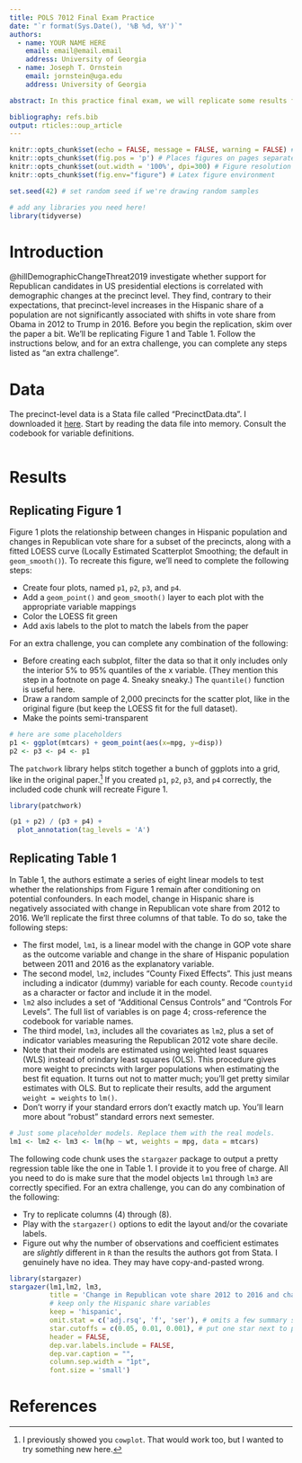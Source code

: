 ```yaml
---
title: POLS 7012 Final Exam Practice
date: "`r format(Sys.Date(), '%B %d, %Y')`"
authors:
  - name: YOUR NAME HERE
    email: email@email.email
    address: University of Georgia
  - name: Joseph T. Ornstein
    email: jornstein@uga.edu
    address: University of Georgia

abstract: In this practice final exam, we will replicate some results from "Local demographic changes and US presidential voting, 2012 to 2016" [@hillDemographicChangeThreat2019]. You can find the paper in the `papers/` folder, and the data you'll need in (you guessed it) the `data/` folder. Write you code in the chunks provided, then knit the document to a PDF.

bibliography: refs.bib
output: rticles::oup_article
---
```


```r
knitr::opts_chunk$set(echo = FALSE, message = FALSE, warning = FALSE) # hide code, messages, and warnings
knitr::opts_chunk$set(fig.pos = 'p') # Places figures on pages separate from text
knitr::opts_chunk$set(out.width = '100%', dpi=300) # Figure resolution and size
knitr::opts_chunk$set(fig.env="figure") # Latex figure environment

set.seed(42) # set random seed if we're drawing random samples

# add any libraries you need here!
library(tidyverse)

```

# Introduction

@hillDemographicChangeThreat2019 investigate whether support for Republican candidates in US presidential elections is correlated with demographic changes at the precinct level. They find, contrary to their expectations, that precinct-level increases in the Hispanic share of a population are not significantly associated with shifts in vote share from Obama in 2012 to Trump in 2016. Before you begin the replication, skim over the paper a bit. We'll be replicating Figure 1 and Table 1. Follow the instructions below, and for an extra challenge, you can complete any steps listed as "an extra challenge".

# Data

The precinct-level data is a Stata file called "PrecinctData.dta". I downloaded it [here](https://dataverse.harvard.edu/dataset.xhtml?persistentId=doi:10.7910/DVN/J5GCZQ). Start by reading the data file into memory. Consult the codebook for variable definitions.

```r

```

# Results

## Replicating Figure 1

Figure 1 plots the relationship between changes in Hispanic population and changes in Republican vote share for a subset of the precincts, along with a fitted LOESS curve (Locally Estimated Scatterplot Smoothing; the default in `geom_smooth()`). To recreate this figure, we'll need to complete the following steps:

- Create four plots, named `p1`, `p2`, `p3`, and `p4`.
- Add a `geom_point()` and `geom_smooth()` layer to each plot with the appropriate variable mappings
- Color the LOESS fit green
- Add axis labels to the plot to match the labels from the paper

\noindent For an extra challenge, you can complete any combination of the following:

- Before creating each subplot, filter the data so that it only includes only the interior 5% to 95% quantiles of the x variable. (They mention this step in a footnote on page 4. Sneaky sneaky.) The `quantile()` function is useful here.
- Draw a random sample of 2,000 precincts for the scatter plot, like in the original figure (but keep the LOESS fit for the full dataset).
- Make the points semi-transparent

```r
# here are some placeholders
p1 <- ggplot(mtcars) + geom_point(aes(x=mpg, y=disp))
p2 <- p3 <- p4 <- p1
```

The `patchwork` library helps stitch together a bunch of ggplots into a grid, like in the original paper.^[I previously showed you `cowplot`. That would work too, but I wanted to try something new here.] If you created `p1`, `p2`, `p3`, and `p4` correctly, the included code chunk will recreate Figure 1.

```r

library(patchwork)

(p1 + p2) / (p3 + p4) + 
  plot_annotation(tag_levels = 'A')

```

## Replicating Table 1

In Table 1, the authors estimate a series of eight linear models to test whether the relationships from Figure 1 remain after conditioning on potential confounders. In each model, change in Hispanic share is negatively associated with change in Republican vote share from 2012 to 2016. We'll replicate the first three columns of that table. To do so, take the following steps:

- The first model, `lm1`, is a linear model with the change in GOP vote share as the outcome variable and change in the share of Hispanic population between 2011 and 2016 as the explanatory variable.
- The second model, `lm2`, includes "County Fixed Effects". This just means including a indicator (dummy) variable for each county. Recode `countyid` as a character or factor and include it in the model. 
- `lm2` also includes a set of "Additional Census Controls" and "Controls For Levels". The full list of variables is on page 4; cross-reference the codebook for variable names.
- The third model, `lm3`, includes all the covariates as `lm2`, plus a set of indicator variables measuring the Republican 2012 vote share decile.
- Note that their models are estimated using weighted least squares (WLS) instead of orindary least squares (OLS). This procedure gives more weight to precincts with larger populations when estimating the best fit equation. It turns out not to matter much; you'll get pretty similar estimates with OLS. But to replicate their results, add the argument `weight = weights` to `lm()`.
- Don't worry if your standard errors don't exactly match up. You'll learn more about "robust" standard errors next semester.

```r
# Just some placeholder models. Replace them with the real models.
lm1 <- lm2 <- lm3 <- lm(hp ~ wt, weights = mpg, data = mtcars)
```

The following code chunk uses the `stargazer` package to output a pretty regression table like the one in Table 1. I provide it to you free of charge. All you need to do is make sure that the model objects `lm1` through `lm3` are correctly specified. For an extra challenge, you can do any combination of the following:

- Try to replicate columns (4) through (8).
- Play with the `stargazer()` options to edit the layout and/or the covariate labels.
- Figure out why the number of observations and coefficient estimates are *slightly* different in `R` than the results the authors got from Stata. I genuinely have no idea. They may have copy-and-pasted wrong.

```r
library(stargazer)
stargazer(lm1,lm2, lm3,
          title = 'Change in Republican vote share 2012 to 2016 and change in Hispanic population, various time intervals',
          # keep only the Hispanic share variables
          keep = 'hispanic',
          omit.stat = c('adj.rsq', 'f', 'ser'), # omits a few summary statistics
          star.cutoffs = c(0.05, 0.01, 0.001), # put one star next to p < 0.05, two stars next to p < 0.01
          header = FALSE,
          dep.var.labels.include = FALSE,
          dep.var.caption = "",
          column.sep.width = "1pt",
          font.size = 'small')
```

# References
